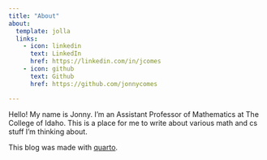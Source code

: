 ```yaml
---
title: "About"
about:
  template: jolla
  links:
    - icon: linkedin
      text: LinkedIn
      href: https://linkedin.com/in/jcomes
    - icon: github
      text: Github
      href: https://github.com/jonnycomes

---
```


Hello! My name is Jonny. I'm an Assistant Professor of Mathematics at The College of Idaho. This is a place for me to write about various math and cs stuff I'm thinking about.

This blog was made with [quarto](https://quarto.org/).